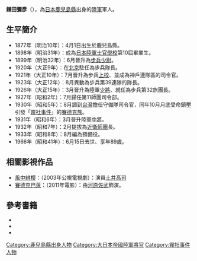 {{Infobox military person
|name = 鎌田彌彥
|image = File:Yahiko Kamada.jpg
|image_size = 200px
|born = {{birth date|1877|4|1}}
|died = {{death date and age|1966|6|15|1877|4|1}}
|placeofbirth = {{flag|大日本帝國}}[[鹿兒島縣|鹿兒島縣]]
|allegiance = {{flagicon|JPN}} [[日本|日本]]
|branch = [[File:War_flag_of_the_Imperial_Japanese_Army.svg|23px]] [[大日本帝國陸軍|大日本帝國陸軍]]
|serviceyears =1898年－1933年
|rank = [[File:帝國陸軍の階級―肩章―中将.svg|33px]] [[中將|中將]]
}}
{{japanese|japanese=鎌田弥彦|kana=かまだ やひこ|romaji=Kamada Yahiko}}
'''鎌田彌彥'''（{{bd|1877年|4月1日|1966年|6月15日|catIdx=K}}），為[[日本|日本]][[鹿兒島縣|鹿兒島縣]]出身的[[陸軍|陸軍]]軍人。

== 生平簡介 ==
*1877年（明治10年）：4月1日出生於鹿兒島縣。
*1898年（明治31年）：成為[[日本陸軍士官學校|日本陸軍士官學校]]第10屆畢業生。
*1899年（明治32年）：6月晉升為[[步兵|步兵]][[少尉|少尉]]。
*1920年（大正9年）：在[[北京|北京]]駐任為步兵隊長。
*1921年（大正10年）：7月晉升為步兵[[上校|上校]]、並成為神戶連隊區的司令官。
*1923年（大正12年）：8月異動為步兵第39連隊的隊長。
*1926年（大正15年）：3月晉升為陸軍[[少將|少將]]、就任為步兵第32旅團長。
*1927年（昭和2年）：7月歸任第11師團司令部。
*1930年（昭和5年）：8月調到[[台灣|台灣]]擔任守備隊司令官，同年10月月底受命鎮壓引發「[[霧社事件|霧社事件]]」的[[賽德克族|賽德克族]]。
*1931年（昭和6年）：3月晉升陸軍[[中將|中將]]。
*1932年（昭和7年）：2月提拔為[[近衛師團|近衛師團]]長。
*1933年（昭和8年）：8月編為預備役。
*1966年（昭和41年）：6月15日去世、享年89歲。

==相關影視作品==
*[[風中緋櫻|風中緋櫻]]：（2003年公視電視劇）：演員[[土井高司|土井高司]]
*[[賽德克巴萊|賽德克巴萊]]：（2011年電影）：由[[河原佐武|河原佐武]]飾演。

== 參考書籍 ==
*{{cite book
| last=邱若龍
| first=
| year=2004
| authorlink=邱若龍
| title=《霧社事件：台灣第一部原住民調查報告漫畫
| publisher=玉山社
| location=台灣
| isbn=
| ref=harv
}}
*{{cite book
| last=福川秀樹
| first=
| year=2001
| authorlink=
| title={{nihongo|《日本陸軍將軍辭典》|日本陸軍将官辞典}}
| publisher=芙蓉書房
| location=日本
| isbn=
| ref=harv
}}
*{{cite book
| last=外山操
| first=
| year=2001
| authorlink=
| title={{nihongo|《陸海軍將官人事總覽 陸軍篇》|陸海軍将官人事総覧 陸軍篇}}
| publisher=芙蓉書房
| location=日本
| isbn=
| ref=harv
}}

{{DEFAULTSORT:Kamada Yahiko}}

[[Category:鹿兒島縣出身人物|Category:鹿兒島縣出身人物]]
[[Category:大日本帝國陸軍將官|Category:大日本帝國陸軍將官]]
[[Category:霧社事件人物|Category:霧社事件人物]]